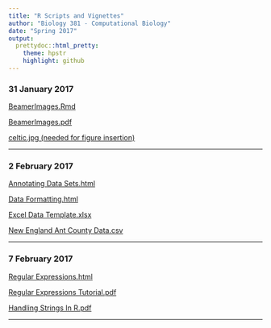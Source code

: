 ---
title: "R Scripts and Vignettes"
author: "Biology 381 - Computational Biology"
date: "Spring 2017"
output:
  prettydoc::html_pretty:
    theme: hpstr
    highlight: github
---
### 31 January 2017
[BeamerImages.Rmd](Jan31/BeamerImages.Rmd)

[BeamerImages.pdf](Jan31/BeamerImages.pdf)

[celtic.jpg (needed for figure insertion)](Jan31/celtic.jpg)

___

### 2 February 2017

[Annotating Data Sets.html](Feb02/AnnotatingDataSets.html)

[Data Formatting.html](Feb02/DataFormatting.html)

[Excel Data Template.xlsx](Feb02/ExcelDataTemplate.xlsx)

[New England Ant County Data.csv](Feb02/antcountydata.csv)

___

### 7 February 2017

[Regular Expressions.html](Feb07/RegularExpressions.html)

[Regular Expressions Tutorial.pdf](Feb07/RegularExpressionsTutorial.pdf)

[Handling Strings In R.pdf](Feb07/HandlingAndProcessingStringsInR.pdf)

___
